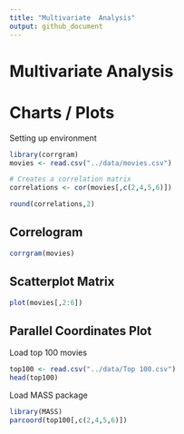 ```yaml
---
title: "Multivariate  Analysis"
output: github_document
---
```


# Multivariate Analysis

# Charts / Plots

Setting up environment
```r
library(corrgram)
movies <- read.csv("../data/movies.csv")

# Creates a correlation matrix
correlations <- cor(movies[,c(2,4,5,6)])

round(correlations,2)
```

## Correlogram



```r
corrgram(movies)
```
 
 


## Scatterplot Matrix

```r
plot(movies[,2:6])
```

## Parallel Coordinates Plot

Load top 100 movies

```r

top100 <- read.csv("../data/Top 100.csv")
head(top100)
```

Load MASS package

```r
library(MASS)
parcoord(top100[,c(2,4,5,6)])
```


